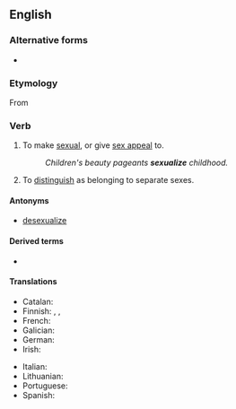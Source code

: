 ==English==

===Alternative forms===
* {{l|en|sexualise}} {{qualifier|chiefly {{l|en|British}}}}

===Etymology===
From {{suffix|en|sexual|ize}}

===Verb===
{{en-verb}}

# {{lb|en|transitive}} To make [[sexual]], or give [[sex appeal]] to.
#: ''Children's beauty pageants '''sexualize''' childhood.''
# {{lb|en|biology|transitive}} To [[distinguish]] as belonging to separate sexes.

====Antonyms====
* [[desexualize]]

====Derived terms====
* {{l|en|sexualization}}

====Translations====
{{trans-top|to make sexual}}
* Catalan: {{t+|ca|sexualitzar}}
* Finnish: {{t+|fi|seksualisoida}}, {{t|fi|seksuaalistaa}}, {{t|fi|sukupuolistaa}}
* French: {{t+|fr|sexualiser}}
* Galician: {{t|gl|sexualizar}}
* German: {{t|de|sexualisieren}}
* Irish: {{t|ga|gnéasaigh}}
{{trans-mid}}
* Italian: {{t+|it|sessualizzare}}
* Lithuanian: {{t|lt|seksualizēt}}
* Portuguese: {{t+|pt|sexualizar}}
* Spanish: {{t+|es|sexualizar}}
{{trans-bottom}}